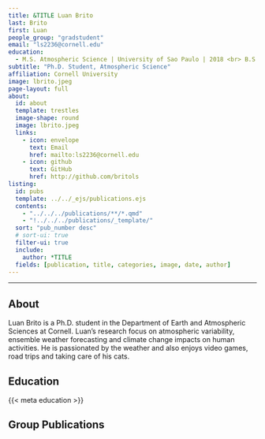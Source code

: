 ```yaml
---
title: &TITLE Luan Brito
last: Brito
first: Luan
people_group: "gradstudent"
email: "ls2236@cornell.edu"
education:
  - M.S. Atmospheric Science | University of Sao Paulo | 2018 <br> B.S. Atmospheric Science | University of Sao Paulo | 2012
subtitle: "Ph.D. Student, Atmospheric Science"
affiliation: Cornell University
image: lbrito.jpeg
page-layout: full
about: 
  id: about
  template: trestles
  image-shape: round
  image: lbrito.jpeg
  links:
    - icon: envelope
      text: Email
      href: mailto:ls2236@cornell.edu
    - icon: github
      text: GitHub 
      href: http://github.com/britols
listing:
  id: pubs
  template: ../../_ejs/publications.ejs 
  contents: 
    - "../../../publications/**/*.qmd"
    - "!../../../publications/_template/"
  sort: "pub_number desc"
  # sort-ui: true
  filter-ui: true
  include:
    author: *TITLE
  fields: [publication, title, categories, image, date, author]
---
```


<hr>

## About

:::{#about}


Luan Brito is a Ph.D. student in the Department of Earth and Atmospheric Sciences at Cornell. Luan’s research focus on atmospheric variability, ensemble weather forecasting and climate change impacts on human activities. He is passionated by the weather and also enjoys video games, road trips and taking care of his cats.


## Education


{{< meta education >}}

:::

<p>

## Group Publications

:::{#pubs}
:::
